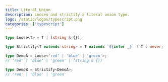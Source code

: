 ```yaml
---
title: Literal Union
description: Loosen and strictify a literal union type.
logo: /static/logos/typescript.png
categories: ['typescript']
---
```


```ts
type Loose<T> = T | (string & {});

type Strictify<T extends string> = T extends `${infer _}` ? T : never;

type DemoA = Loose<'red' | 'blue' | 'green'>;
// 'red' | 'blue' | 'green' | (string & {})

type DemoB = Strictify<DemoA>;
// 'red' | 'blue' | 'green'
```
